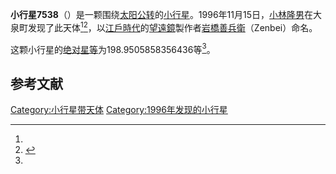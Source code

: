 {{Infobox planet
| bgcolour = #FFFFC0
| name = 7538 Zenbei
| symbol = 
| image = 
| caption = 
| discovery = yes
| discovery_ref = 
| discoverer = [[小林隆男|小林隆男]]
| discovery_site = [[大泉町|大泉町]] 
| discovered = 1996年11月15日
| designations = yes
| mp_name = 
| named_after = 
| alt_names = 1996 VE6/ 1981 RF3 / 1985 VZ1
| mp_category = [[主带小行星|主带小行星]]
| orbit_ref = <ref name="a">[http://ssd.jpl.nasa.gov/sbdb.cgi?sstr=7538 7538 Zenbei] {{Wayback|url=http://ssd.jpl.nasa.gov/sbdb.cgi?sstr=7538 |date=20210720230824 }}，小行星數據庫瀏覽器（JPL Small-Body Database Browser）－[[美国国家航空航天局|美国国家航空航天局]]喷气推进实验室</ref>
| epoch = 2456400.5 (2013年4月18日更新)
| aphelion = {{convert|2.802575949219402|AU|km|3|abbr=on|lk=out}}
| perihelion = {{convert|1.92570184249008|AU|km|3|abbr=on}}
| semimajor = {{convert|2.364138895854741|AU|km|3|abbr=on}}
| eccentricity = 0.18545317
| period = 1327.724317 [[日|日]]<br />3.64[[儒略年|儒略年]]
| avg_speed = 
| inclination = 2.51833264325285
| asc_node = 184.3872110485011
| mean_anomaly = 
| arg_peri = 198.9505858356436
| satellites = 
| physical_characteristics = yes
| dimensions = 
| mass = 
| density = 
| surface_grav = 
| escape_velocity = 
| sidereal_day = 
| axial_tilt = 
| pole_ecliptic_lat = 
| pole_ecliptic_lon = 
| albedo = 
| temperatures= 
| temp_name1 = 
| mean_temp_1 = 
| max_temp_1 = 
| temp_name2 = 
| max_temp_2 = 
| spectral_type = 
| abs_magnitude = 198.9505858356436
}}

'''小行星7538'''（{{lang-en|7538 Zenbei}}）是一颗围绕[[太阳|太阳]][[公转|公转]]的[[小行星|小行星]]。1996年11月15日，[[小林隆男|小林隆男]]在大泉町发现了此天体<ref name="a" /><ref>{{cite news|title=小行星列表|url=http://cfa-www.harvard.edu/iau/lists/NumberedMPs.txt|accessdate=2013-07-08|newspaper=哈佛大学|archive-date=2008-05-17|archive-url=https://web.archive.org/web/20080517010638/http://cfa-www.harvard.edu/iau/lists/NumberedMPs.txt|dead-url=no}}</ref>，以[[江戶時代|江戶時代]]的[[望遠鏡|望遠鏡]]製作者[[岩橋善兵衛|岩橋善兵衛]]（Zenbei）命名。

这颗小行星的[[绝对星等|绝对星等]]为198.9505858356436等<ref name="a" />。

==参考文献==
{{reflist}}
{{Minor Planet Number|[[小行星7537|小行星7537]]|[[小行星7539|小行星7539]]}}

{{小天体}}

[[Category:小行星带天体|Category:小行星带天体]]
[[Category:1996年发现的小行星|Category:1996年发现的小行星]]

{{asteroid-stub}}